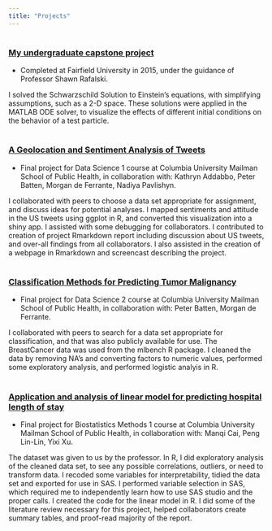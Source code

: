 ```yaml
---
title: "Projects"
---
```

#
#

### [My undergraduate capstone project](maciejewski_capstone.pdf)

- Completed at Fairfield University in 2015, under the guidance of Professor Shawn Rafalski. 

I solved the Schwarzschild Solution to Einstein's equations, with simplifying assumptions, such as a 2-D space. These solutions were applied in the MATLAB ODE solver, to visualize the effects of different initial conditions on the behavior of a test particle.

#
#
<!-- ### [Playing with Honey Data](link) -->
<!-- info -->

#
#


### [A Geolocation and Sentiment Analysis of Tweets](https://k-maciejewski.github.io/p8105_final_website/index.html) 

- Final project for Data Science 1 course at Columbia University Mailman School of Public Health, in collaboration with: Kathryn Addabbo, Peter Batten, Morgan de Ferrante, Nadiya Pavlishyn. 

I collaborated with peers to choose a data set appropriate for assignment, and discuss ideas for potential analyses. I mapped sentiments and attitude in the US tweets using ggplot in R, and converted this visualization into a shiny app. I assisted with some debugging for collaborators. I contributed to creation of project Rmarkdown report including discussion about US tweets, and over-all findings from all collaborators. I also assisted in the creation of a webpage in Rmarkdown and screencast describing the project.

#
#

### [Classification Methods for Predicting Tumor Malignancy](https://github.com/pbatten1/DS2Final/blob/master/FinalProjRMD1.pdf) 

- Final project for Data Science 2 course at Columbia University Mailman School of Public Health, in collaboration with: Peter Batten, Morgan de Ferrante.

I collaborated with peers to search for a data set appropriate for classification, and that was also publicly available for use. The BreastCancer data was used from the mlbench R package. I cleaned the data by removing NA's and converting factors to numeric values, performed some exploratory analysis, and performed logistic analyis in R.

#
#

### [Application and analysis of linear model for predicting hospital length of stay](https://github.com/caimanqi/bm1_final_project/blob/master/BMI%20Final%20Project.pdf) 

- Final project for Biostatistics Methods 1 course at Columbia University Mailman School of Public Health, in collaboration with: Manqi Cai, Peng Lin-Lin, Yixi Xu. 

The dataset was given to us by the professor. In R, I did exploratory analysis of the cleaned data set, to see any possible correlations, outliers, or need to transform data. I recoded some variables for interpretability, tidied the data set and exported for use in SAS. I performed variable selection in SAS, which required me to independently learn how to use SAS studio and the proper calls. I created the code for the linear model in R. I did some of the literature review necessary for this project, helped collaborators create summary tables, and proof-read majority of the report.